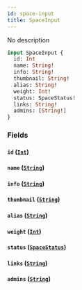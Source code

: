 ```yaml
---
id: space-input
title: SpaceInput
---
```



No description

```graphql
input SpaceInput {
  id: Int
  name: String!
  info: String!
  thumbnail: String!
  alias: String!
  weight: Int!
  status: SpaceStatus!
  links: String!
  admins: [String!]
}
```


### Fields

#### `id` ([`Int`](../../references/scalars/int))




#### `name` ([`String`](../../references/scalars/string))




#### `info` ([`String`](../../references/scalars/string))




#### `thumbnail` ([`String`](../../references/scalars/string))




#### `alias` ([`String`](../../references/scalars/string))




#### `weight` ([`Int`](../../references/scalars/int))




#### `status` ([`SpaceStatus`](../../references/enums/space-status))




#### `links` ([`String`](../../references/scalars/string))




#### `admins` ([`String`](../../references/scalars/string))






